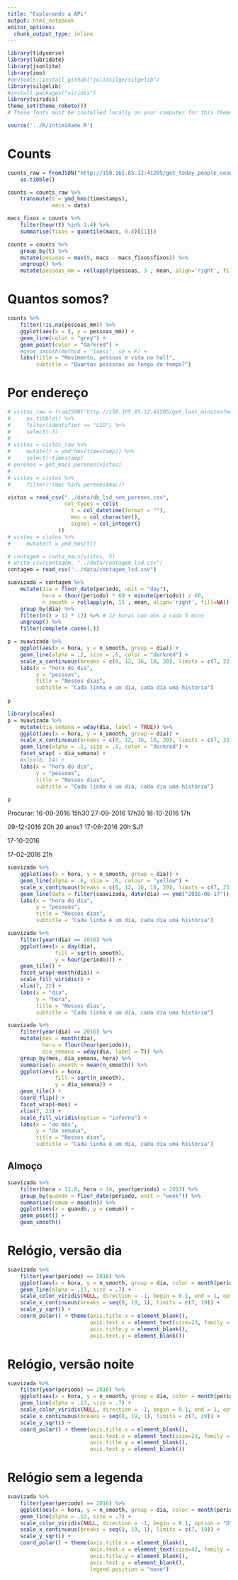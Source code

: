 ```yaml
---
title: "Explorando a APi"
output: html_notebook
editor_options: 
  chunk_output_type: inline
---
```


```r
library(tidyverse)
library(lubridate)
library(jsonlite)
library(zoo)
#devtools::install_github("juliasilge/silgelib")
library(silgelib)
#install.packages("viridis")
library(viridis)
theme_set(theme_roboto())
# These fonts must be installed locally on your computer for this theme to work: https://fonts.google.com/specimen/Roboto+Condensed and https://fonts.google.com/specimen/Roboto. 

source('../R/intimidade.R')
```

# Counts

```r
counts_raw = fromJSON("http://150.165.85.12:41205/get_today_people_count") %>% 
    as.tibble() 

counts = counts_raw %>% 
    transmute(t = ymd_hms(timestamps), 
              macs = data)
```

```r
macs_fixos = counts %>% 
    filter(hour(t) %in% 1:4) %>% 
    summarise(fixos = quantile(macs, 0.8)[[1]])

counts = counts %>% 
    group_by(t) %>% 
    mutate(pessoas = max(0, macs - macs_fixos$fixos)) %>% 
    ungroup() %>% 
    mutate(pessoas_mm = rollapply(pessoas, 3 , mean, align='right', fill=NA))

```

# Quantos somos?

```r
counts %>% 
    filter(!is.na(pessoas_mm)) %>% 
    ggplot(aes(x = t, y = pessoas_mm)) + 
    geom_line(color = "grey") + 
    geom_point(color = "darkred") + 
    #geom_smooth(method = "loess", se = F) + 
    labs(title = "Movimento, pessoas e vida no hall",
         subtitle = "Quantas pesssoas ao longo do tempo?") 
```

# Por endereço

```r
# vistos_raw = fromJSON("http://150.165.85.12:41205/get_last_minutes?m=129600") %>% 
#     as.tibble() %>% 
#     filter(identifier == "LSD") %>% 
#     select(-3)
# 
# vistos = vistos_raw %>% 
#     mutate(t = ymd_hms(timestamp)) %>% 
#     select(-timestamp)
# perenes = get_macs_perenes(vistos)
# 
# vistos = vistos %>% 
#     filter(!(mac %in% perenes$mac))

```

```r
vistos = read_csv("../data/db_lsd_sem_perenes.csv", 
                  col_types = cols(
                    t = col_datetime(format = ""),
                    mac = col_character(),
                    signal = col_integer()
                ))
# vistos = vistos %>% 
#     mutate(t = ymd_hms(t))
```


```r
# contagem = conta_macs(vistos, 5)
# write_csv(contagem, "../data/contagem_lsd.csv")
contagem = read_csv("../data/contagem_lsd.csv")

suavizada = contagem %>% 
    mutate(dia = floor_date(periodo, unit = "day"), 
           hora = (hour(periodo) * 60 + minute(periodo)) / 60, 
           n_smooth = rollapply(n, 15 , mean, align='right', fill=NA)) %>% 
    group_by(dia) %>% 
    filter(n() > 12 * 12) %>% # 12 horas com obs a cada 5 mins
    ungroup() %>% 
    filter(complete.cases(.))

```


```r
p = suavizada %>% 
    ggplot(aes(x = hora, y = n_smooth, group = dia)) + 
    geom_line(alpha = .2, size = .6, color = "darkred") + 
    scale_x_continuous(breaks = c(8, 12, 16, 18, 20), limits = c(7, 23)) + 
    labs(x = "hora do dia", 
         y = "pessoas", 
         title = "Nossos dias",
         subtitle = "Cada linha é um dia, cada dia uma história")  
    
p

```

```r
library(scales)
p = suavizada %>% 
    mutate(dia_semana = wday(dia, label = TRUE)) %>% 
    ggplot(aes(x = hora, y = n_smooth, group = dia)) + 
    scale_x_continuous(breaks = c(8, 12, 16, 18, 20), limits = c(7, 23)) + 
    geom_line(alpha = .2, size = .5, color = "darkred") + 
    facet_wrap( ~ dia_semana) + 
    #xlim(6, 24) + 
    labs(x = "hora do dia", 
         y = "pessoas", 
         title = "Nossos dias",
         subtitle = "Cada linha é um dia, cada dia uma história")  
    
p

```


Procurar: 16-09-2016 15h30
27-09-2016 17h30
18-10-2016 17h

09-12-2016  20h   20 anos?
17-06-2016  20h   SJ?

17-10-2016

17-02-2016 21h


```r
suavizada %>% 
    ggplot(aes(x = hora, y = n_smooth, group = dia)) + 
    geom_line(alpha = .6, size = .6, colour = "yellow") +
    scale_x_continuous(breaks = c(8, 12, 16, 18, 20), limits = c(7, 23)) + 
    geom_line(data = filter(suavizada, date(dia) == ymd("2016-06-17")), alpha = 1, size = 2, colour = "darkorange") +
    labs(x = "hora do dia", 
         y = "pessoas", 
         title = "Nossos dias",
         subtitle = "Cada linha é um dia, cada dia uma história")  
```

```r
suavizada %>% 
    filter(year(dia) == 2016) %>% 
    ggplot(aes(x = day(dia), 
               fill = sqrt(n_smooth), 
               y = hour(periodo))) + 
    geom_tile() +
    facet_wrap(~month(dia)) + 
    scale_fill_viridis() + 
    xlim(7, 22) + 
    labs(x = "dia", 
         y = "hora", 
         title = "Nossos dias",
         subtitle = "Cada linha é um dia, cada dia uma história")  
```

```r
suavizada %>% 
    filter(year(dia) == 2016) %>%
    mutate(mes = month(dia), 
           hora = floor(hour(periodo)), 
           dia_semana = wday(dia, label = T)) %>% 
    group_by(mes, dia_semana, hora) %>% 
    summarise(n_smooth = mean(n_smooth)) %>% 
    ggplot(aes(x = hora, 
               fill = sqrt(n_smooth), 
               y = dia_semana)) + 
    geom_tile() +
    coord_flip() + 
    facet_wrap(~mes) +
    xlim(7, 23) + 
    scale_fill_viridis(option = "inferno") + 
    labs(x = "do mês", 
         y = "da semana", 
         title = "Nossos dias",
         subtitle = "Cada linha é um dia, cada dia uma história")  
```


## Almoço 

```r
suavizada %>% 
    filter(hora > 11.8, hora < 14, year(periodo) < 2017) %>% 
    group_by(quando = floor_date(periodo, unit = "week")) %>% 
    summarise(comum = mean(n)) %>% 
    ggplot(aes(x = quando, y = comum)) + 
    geom_point() + 
    geom_smooth()
```

# Relógio, versão dia

```r
suavizada %>%
    filter(year(periodo) == 2016) %>%
    ggplot(aes(x = hora, y = n_smooth, group = dia, color = month(periodo))) + 
    geom_line(alpha = .13, size = .7) +
    scale_color_viridis(NULL, direction = -1, begin = 0.1, end = 1, option = "B") +
    scale_x_continuous(breaks = seq(8, 19, 1), limits = c(7, 19)) +
    scale_y_sqrt() +
    coord_polar() + theme(axis.title.x = element_blank(),
                          axis.text.x = element_text(size=23, family = "Helvetica", face = "bold", colour = "gray30"),
                          axis.title.y = element_blank(),
                          axis.text.y = element_blank())
```


# Relógio, versão noite

```r
suavizada %>%
    filter(year(periodo) == 2016) %>%
    ggplot(aes(x = hora, y = n_smooth, group = dia, color = month(periodo))) + 
    geom_line(alpha = .13, size = .7) +
    scale_color_viridis(NULL, direction = -1, begin = 0.1, end = 1, option = "D") +
    scale_x_continuous(breaks = seq(8, 19, 1), limits = c(7, 19)) +
    scale_y_sqrt() +
    coord_polar() + theme(axis.title.x = element_blank(),
                          axis.text.x = element_text(size=23, family = "Helvetica", face = "bold", colour = "gray30"),
                          axis.title.y = element_blank(),
                          axis.text.y = element_blank())
```


# Relógio sem a legenda

```r
suavizada %>%
    filter(year(periodo) == 2016) %>%
    ggplot(aes(x = hora, y = n_smooth, group = dia, color = month(periodo))) + 
    geom_line(alpha = .13, size = .7) +
    scale_color_viridis(NULL, direction = -1, begin = 0.1, option = "D") +
    scale_x_continuous(breaks = seq(8, 19, 1), limits = c(7, 19)) +
    scale_y_sqrt() +
    coord_polar() + theme(axis.title.x = element_blank(),
                          axis.text.x = element_text(size=42, family = "Helvetica", face = "bold", colour = "gray30"),
                          axis.title.y = element_blank(),
                          axis.text.y = element_blank(),
                          legend.position = "none")

```





